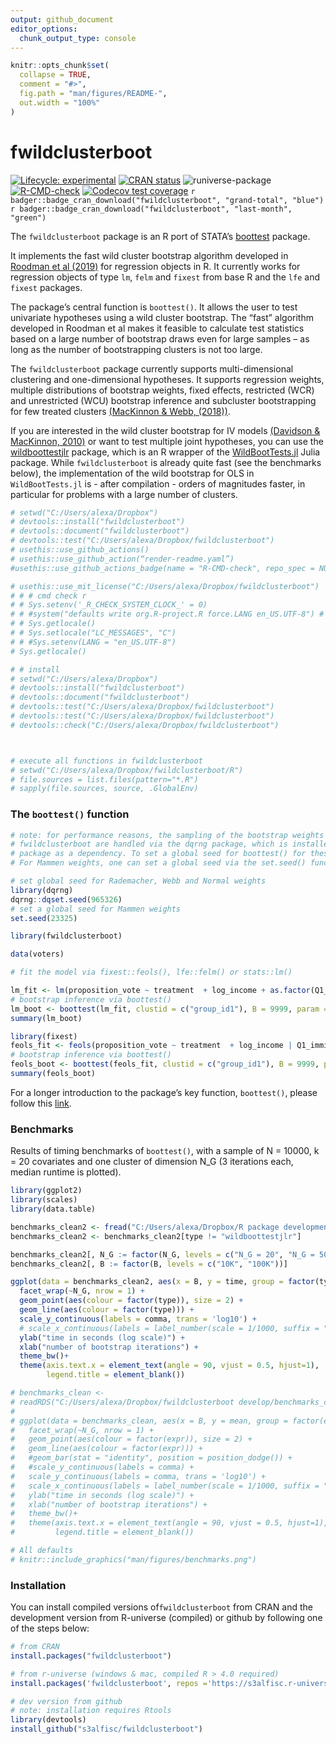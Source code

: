 ```yaml
---
output: github_document
editor_options: 
  chunk_output_type: console
---
```


<!-- README.md is generated from README.Rmd. Please edit that file -->

```r
knitr::opts_chunk$set(
  collapse = TRUE,
  comment = "#>",
  fig.path = "man/figures/README-",
  out.width = "100%"
)
```

# fwildclusterboot 

<!-- <img src="man/figures/logo.png" width="160px" align="right" /> -->


<!-- badges: start -->
<!-- [![packageversion](https://img.shields.io/badge/Package%20version-`r version`-orange.svg?style=flat-square)](commits/master) -->
[![Lifecycle: experimental](https://img.shields.io/badge/lifecycle-experimental-orange.svg)](https://lifecycle.r-lib.org/articles/stages.html)
[![CRAN status](https://www.r-pkg.org/badges/version/fwildclusterboot)](https://CRAN.R-project.org/package=fwildclusterboot)
![runiverse-package](https://s3alfisc.r-universe.dev/badges/fwildclusterboot)
[![R-CMD-check](https://github.com/s3alfisc/fwildclusterboot/workflows/R-CMD-check/badge.svg)](https://github.com/s3alfisc/fwildclusterboot/actions)
[![Codecov test coverage](https://codecov.io/gh/s3alfisc/fwildclusterboot/branch/master/graph/badge.svg)](https://app.codecov.io/gh/s3alfisc/fwildclusterboot?branch=master)
`r badger::badge_cran_download("fwildclusterboot", "grand-total", "blue")`
`r badger::badge_cran_download("fwildclusterboot", "last-month", "green")`
<!-- [![minimal R version](https://img.shields.io/badge/R%3E%3D-4.0.0-6666ff.svg)](https://cran.r-project.org/) -->

<!-- badges: end -->

The `fwildclusterboot` package is an R port of STATA's [boottest](https://github.com/droodman/boottest) package. 

It implements the fast wild cluster bootstrap algorithm developed in [Roodman et al (2019)](https://econpapers.repec.org/paper/qedwpaper/1406.htm) for regression objects in R. It currently works for regression objects of type `lm`, `felm` and `fixest` from base R and the `lfe` and `fixest` packages. 

The package's central function is `boottest()`. It allows the user to test univariate hypotheses using a wild cluster bootstrap. The "fast" algorithm developed in Roodman et al makes it feasible to calculate test statistics based on a large number of bootstrap draws even for large samples -- as long as the number of bootstrapping clusters is not too large.

The `fwildclusterboot` package currently supports multi-dimensional clustering and one-dimensional hypotheses. It supports regression weights, multiple distributions of bootstrap weights, fixed effects, restricted (WCR) and unrestricted (WCU) bootstrap inference and subcluster bootstrapping for few treated clusters [(MacKinnon & Webb, (2018))](https://academic.oup.com/ectj/article-abstract/21/2/114/5078969).

If you are interested in the wild cluster bootstrap for IV models [(Davidson & MacKinnon, 2010)](https://www.tandfonline.com/doi/abs/10.1198/jbes.2009.07221) or want to test multiple joint hypotheses, you can use the [wildboottestjlr](https://github.com/s3alfisc/wildboottestjlr) package, which is an R wrapper of the [WildBootTests.jl](https://github.com/droodman/WildBootTests.jl) Julia package. While `fwildclusterboot` is already quite fast (see the benchmarks below), 
the implementation of the wild bootstrap for OLS in `WildBootTests.jl` is - after compilation - orders of magnitudes faster, in particular for problems with a large number of clusters.

<!-- The following features will be added in the future:  -->

<!-- * support for multivariate hypotheses  -->
<!-- * bootstrap distributions beyond the rademacher distribution -->


```r
# setwd("C:/Users/alexa/Dropbox")
# devtools::install("fwildclusterboot")
# devtools::document("fwildclusterboot")
# devtools::test("C:/Users/alexa/Dropbox/fwildclusterboot")
# usethis::use_github_actions()
# usethis::use_github_action(“render-readme.yaml”)
#usethis::use_github_actions_badge(name = "R-CMD-check", repo_spec = NULL)#

# usethis::use_mit_license("C:/Users/alexa/Dropbox/fwildclusterboot")
# # # cmd check r 
# # Sys.setenv('_R_CHECK_SYSTEM_CLOCK_' = 0)
# # #system("defaults write org.R-project.R force.LANG en_US.UTF-8") # restart R
# # Sys.getlocale()
# # Sys.setlocale("LC_MESSAGES", "C")
# # #Sys.setenv(LANG = "en_US.UTF-8")
# Sys.getlocale()

# # install
# setwd("C:/Users/alexa/Dropbox")
# devtools::install("fwildclusterboot")
# devtools::document("fwildclusterboot")
# devtools::test("C:/Users/alexa/Dropbox/fwildclusterboot")
# devtools::test("C:/Users/alexa/Dropbox/fwildclusterboot")
# devtools::check("C:/Users/alexa/Dropbox/fwildclusterboot")



# execute all functions in fwildclusterboot 
# setwd("C:/Users/alexa/Dropbox/fwildclusterboot/R")
# file.sources = list.files(pattern="*.R")
# sapply(file.sources, source, .GlobalEnv)

```

### The `boottest()` function

```r
# note: for performance reasons, the sampling of the bootstrap weights of types Rademacher, Webb and Normal within
# fwildclusterboot are handled via the dqrng package, which is installed with the
# package as a dependency. To set a global seed for boottest() for these weight types, use dqrng's dqset.seed() function
# For Mammen weights, one can set a global seed via the set.seed() function.

# set global seed for Rademacher, Webb and Normal weights
library(dqrng)
dqrng::dqset.seed(965326)
# set a global seed for Mammen weights
set.seed(23325)

library(fwildclusterboot)

data(voters)

# fit the model via fixest::feols(), lfe::felm() or stats::lm()

lm_fit <- lm(proposition_vote ~ treatment  + log_income + as.factor(Q1_immigration) + as.factor(Q2_defense), data = voters)
# bootstrap inference via boottest()
lm_boot <- boottest(lm_fit, clustid = c("group_id1"), B = 9999, param = "treatment", seed = 1)
summary(lm_boot)

library(fixest)
feols_fit <- feols(proposition_vote ~ treatment  + log_income | Q1_immigration + Q2_defense, data = voters)
# bootstrap inference via boottest()
feols_boot <- boottest(feols_fit, clustid = c("group_id1"), B = 9999, param = "treatment", seed = 1)
summary(feols_boot)

```

For a longer introduction to the package's key function, `boottest()`, please follow this [link](https://s3alfisc.github.io/fwildclusterboot/articles/fwildclusterboot.html).

### Benchmarks

Results of timing benchmarks of `boottest()`, with a 
sample of N = 10000, k = 20 covariates and one cluster of dimension N_G (3 iterations each, median runtime is plotted).
  

```r
library(ggplot2)
library(scales)
library(data.table)

benchmarks_clean2 <- fread("C:/Users/alexa/Dropbox/R package development/wildboottestjlr/benchmarks_df")
benchmarks_clean2 <- benchmarks_clean2[type != "wildboottestjlr"]

benchmarks_clean2[, N_G := factor(N_G, levels = c("N_G = 20", "N_G = 50", "N_G = 100", "N_G = 500", "N_G = 1000"))]
benchmarks_clean2[, B := factor(B, levels = c("10K", "100K"))]

ggplot(data = benchmarks_clean2, aes(x = B, y = time, group = factor(type))) + 
  facet_wrap(~N_G, nrow = 1) + 
  geom_point(aes(colour = factor(type)), size = 2) + 
  geom_line(aes(colour = factor(type))) + 
  scale_y_continuous(labels = comma, trans = 'log10') +
  # scale_x_continuous(labels = label_number(scale = 1/1000, suffix = "K"), breaks = breaks_width(50000))  +
  ylab("time in seconds (log scale)") +
  xlab("number of bootstrap iterations") +
  theme_bw()+
  theme(axis.text.x = element_text(angle = 90, vjust = 0.5, hjust=1),
        legend.title = element_blank())

# benchmarks_clean <- 
# readRDS("C:/Users/alexa/Dropbox/fwildclusterboot develop/benchmarks_clean.rds")
# 
# ggplot(data = benchmarks_clean, aes(x = B, y = mean, group = factor(expr))) +
#   facet_wrap(~N_G, nrow = 1) +
#   geom_point(aes(colour = factor(expr)), size = 2) +
#   geom_line(aes(colour = factor(expr))) +
#   #geom_bar(stat = "identity", position = position_dodge()) +
#   #scale_y_continuous(labels = comma) +
#   scale_y_continuous(labels = comma, trans = 'log10') +
#   scale_x_continuous(labels = label_number(scale = 1/1000, suffix = "K"), breaks = breaks_width(50000))  +
#   ylab("time in seconds (log scale)") +
#   xlab("number of bootstrap iterations") +
#   theme_bw()+
#   theme(axis.text.x = element_text(angle = 90, vjust = 0.5, hjust=1),
#         legend.title = element_blank())

```

<!-- For a small number of clusters, `fwildclusterboot` is in generally faster than implementations of the wild cluster bootstrap in the `sandwich` and `clusterSEs` packages.  -->

```r
# All defaults
# knitr::include_graphics("man/figures/benchmarks.png")
```
<!-- ![Benchmark](man/figures/bench_ggplot.png) -->


### Installation

You can install compiled versions of`fwildclusterboot` from CRAN and the development version from R-universe (compiled) or github by following one of the steps below:

```r
# from CRAN 
install.packages("fwildclusterboot")

# from r-universe (windows & mac, compiled R > 4.0 required)
install.packages('fwildclusterboot', repos ='https://s3alfisc.r-universe.dev')

# dev version from github
# note: installation requires Rtools
library(devtools)
install_github("s3alfisc/fwildclusterboot")
```



